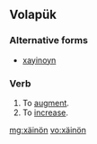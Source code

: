 ==Volapük==

===Alternative forms===
* [[xayinoyn]]

===Verb===
{{infl|vo|verb}}

# To [[augment]].
# To [[increase]].

[[mg:xäinön]]
[[vo:xäinön]]